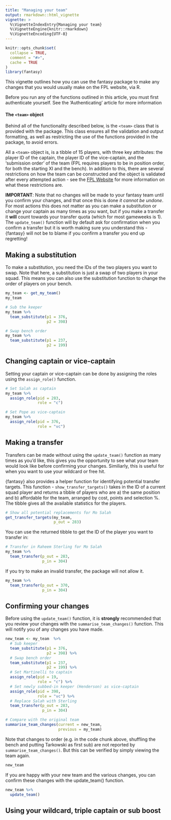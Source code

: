 ```yaml
---
title: "Managing your team"
output: rmarkdown::html_vignette
vignette: >
  %\VignetteIndexEntry{Managing your team}
  %\VignetteEngine{knitr::rmarkdown}
  %\VignetteEncoding{UTF-8}
---
```


```r
knitr::opts_chunk$set(
  collapse = TRUE,
  comment = "#>",
  cache = TRUE
)
library(fantasy)
```

This vignette outlines how you can use the fantasy package to make any changes that you would usually make on the FPL website, via R. 

Before you run any of the functions outlined in this article, you must first authenticate yourself. See the 'Authenticating' article for more information

#### The `<team>` object
Behind all of the functionality described below, is the `<team>` class that is provided with the package. This class ensures all the validation and output formatting, as well as restricting the use of the functions provided in the package, to avoid errors.

All a `<team>` object is, is a tibble of 15 players, with three key attributes: the player ID of the captain, the player ID of the vice-captain, and the 'submission order' of the team (FPL requires players to be in position order, for both the starting XI and the bench). In addition to this, there are several restrictions on how the team can be constructed and the object is validated after every attempted action - see the [FPL Website](https://www.premierleague.com/news/1252542) for more information on what these restrictions are.

**IMPORTANT**: Note that no changes will be made to your fantasy team until you confirm your changes, and that once this is done *it cannot be undone*. For most actions this does not matter as you can make a substitution or change your captain as many times as you want, but if you make a transfer it **will** count towards your transfer quota (which for most gameweeks is 1). The `update_team()` function will by default ask for confirmation when you confirm a transfer but it is worth making sure you understand this - {fantasy} will not be to blame if you confirm a transfer you end up regretting!

## Making a substitution
To make a substitution, you need the IDs of the two players you want to swap. Note that here, a substitution is just a swap of two players in your squad. This means you can also use the substitution function to change the order of players on your bench.

```r
my_team <- get_my_team()
my_team
```
```r
# Sub the keeper
my_team %>%
  team_substitute(p1 = 376,
                  p2 = 398)
```
```r
# Swap bench order
my_team %>%
  team_substitute(p1 = 237,
                  p2 = 199)
```


## Changing captain or vice-captain
Setting your captain or vice-captain can be done by assigning the roles using the `assign_role()` function.
```r
# Set Salah as captain
my_team %>%
  assign_role(pid = 283,
              role = "c")
```
```r
# Set Pope as vice-captain
my_team %>%
  assign_role(pid = 376,
              role = "vc")
```

## Making a transfer
Transfers can be made without using the `update_team()` function as many times as you'd like, this gives you the opportunity to see what your team would look like before confirming your changes. Similiarly, this is useful for when you want to use your wildcard or free hit.

{fantasy} also provides a helper function for identifying potential transfer targets. This function - `show_transfer_targets()` takes in the ID of a current squad player and returns a tibble of players who are a) the same position and b) affordable for the team, arranged by cost, points and selection %. The tibble gives all the available statistics for the players.

```r
# Show all potential replacements for Mo Salah
get_transfer_targets(my_team,
                     p_out = 283)
```

You can use the returned tibble to get the ID of the player you want to transfer in:

```r
# Transfer in Raheem Sterling for Mo Salah
my_team %>%
  team_transfer(p_out = 283,
                p_in = 304)
```

If you try to make an invalid transfer, the package will not allow it.

```r
my_team %>%
  team_transfer(p_out = 370,
                p_in = 304)
```

## Confirming your changes
Before using the `update_team()` function, it is **strongly** recommended that you review your changes with the `summarise_team_changes()` function. This will notify you of any changes you have made.

```r
new_team <- my_team  %>%
  # Sub keeper
  team_substitute(p1 = 376,
                  p2 = 398) %>%
  # Swap bench order
  team_substitute(p1 = 237,
                  p2 = 199) %>%
  # Set Martinelli to captain
  assign_role(pid = 19,
              role = "c") %>%
  # Set newly subbed-in keeper (Henderson) as vice-captain
  assign_role(pid = 398,
              role = "vc") %>%
  # Replace Salah with Sterling
  team_transfer(p_out = 283,
                p_in = 304)

# Compare with the original team
summarise_team_changes(current = new_team,
                       previous = my_team)
```
Note that changes to order (e.g. in the code chunk above, shuffling the bench and putting Tarkowski as first sub) are not reported by `summarise_team_changes()`. But this can be verified by simply viewing the team again.

```r
new_team
```
If you are happy with your new team and the various changes, you can confirm these changes with the update_team() function.
```r
new_team %>%
  update_team()
```
## Using your wildcard, triple captain or sub boost
